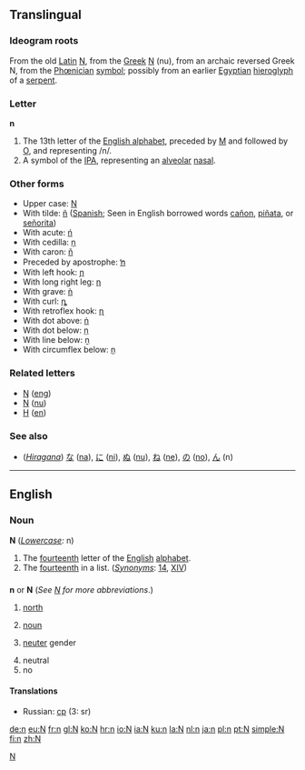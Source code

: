 ==Translingual==

===Ideogram roots===
From the old [[Latin]] [[N]], from the [[Greek]] [[Ν]] (nu), from an archaic reversed Greek N, from the [[Phœnician]] [[symbol]]; possibly from an earlier [[Egyptian]] [[hieroglyph]] of a [[serpent]].

===Letter===
'''n'''
# The 13th letter of the [[Wiktionary:About Roman script|English alphabet]], preceded by [[M]] and followed by [[O]], and representing /n/.
# A symbol of the [[IPA]], representing an [[alveolar]] [[nasal]].

===Other forms===
*Upper case: [[N]]
*With tilde: [[ñ]] ([[Spanish]]; Seen in English borrowed words [[cañon]], [[piñata]], or [[señorita]])
*With acute: [[ń]]
*With cedilla: [[ņ]]
*With caron: [[ň]]
*Preceded by apostrophe: [[ŉ]]
*With left hook: [[ɲ]]
*With long right leg: [[ƞ]]
*With grave: [[ǹ]]
*With curl: [[ȵ]]
*With retroflex hook: [[ɳ]]
*With dot above: [[ṅ]]
*With dot below: [[ṇ]]
*With line below: [[ṉ]]
*With circumflex below: [[ṋ]]

===Related letters===
*[[Ŋ]] ([[eng]])
*[[Ν]] ([[nu]])
*[[Н]] ([[en]])

===See also===
*(''[[Hiragana]]'') [[な]] ([[na]]), [[に]] ([[ni]]), [[ぬ]] ([[nu]]), [[ね]] ([[ne]]), [[の]] ([[no]]), [[ん]] (n)

----
==English==

===Noun===
'''N''' (''[[Lowercase]]:'' n)
#The [[fourteenth]] letter of the [[English]] [[alphabet]].
#The [[fourteenth]] in a list. (''[[Synonyms]]'': [[14]], [[XIV]])

==={{abbreviation}}===
'''n''' or '''N''' (''See [[N]] for more abbreviations''.)

#[[north]]
# {{grammar}} [[noun]]
# {{grammar}} [[neuter]] gender
#neutral
#no

====Translations====
*Russian: [[ср]] (3: sr)

[[Category:Latin letters|N]]

[[de:n]]
[[eu:N]]
[[fr:n]]
[[gl:N]]
[[ko:N]]
[[hr:n]]
[[io:N]]
[[ia:N]]
[[ku:n]]
[[la:N]]
[[nl:n]]
[[ja:n]]
[[pl:n]]
[[pt:N]]
[[simple:N]]
[[fi:n]]
[[zh:N]]